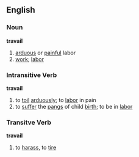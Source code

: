 == English ==

=== Noun ===
'''travail'''
# [[arduous]] or [[painful]] labor
# [[work]]; [[labor]]

=== Intransitive Verb ===
'''travail'''
# to [[toil]] [[arduously]]; to [[labor]] in pain
# to [[suffer]] the [[pangs]] of child [[birth]]; to be in [[labor]]

=== Transitve Verb ===
'''travail'''
# to [[harass]], to [[tire]]